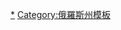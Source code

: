 {{navbox
|name  = 利佩茨克州行政區劃
|title = [[利佩茨克州]]{{tsl|en|Administrative divisions of Lipetsk Oblast|利佩茨克州行政区划|行政区划}}
|listclass=hlist
|above = 州府：[[利佩茨克]]
|imageleft = [[File:Coat of Arms of Lipetsk oblast.svg|40px|Coat of arms of Lipetsk Oblast]]
|image = [[File:Flag of Lipetsk Oblast.svg|40px|Flag of Lipetsk Oblast]]
|group1=行政区
|list1=
*[[恰普雷金區]]
*[[丹科夫區]]
*[[多布林卡區]]
*[[多布羅耶區]]
*[[多爾戈魯科沃區]]
*[[格里亞濟區]]
*[[伊茲馬爾科沃區]]
*[[赫列夫諾耶區]]
*[[克拉斯諾耶區]]
*[[列別姜區]]
*[[列夫·托爾斯泰區]]
*[[利佩茨克區]]
*[[斯塔諾夫良卡區]]
*[[捷爾布內區]]
*[[烏斯曼區]]
*[[沃洛沃區 (利佩茨克州)|沃洛沃區]]
*[[葉列茨區]]
*[[扎頓斯克區]]
|group2=城市和城镇
|list2=
*[[恰普雷金]]
*[[丹科夫]]
*[[格里亞濟]]
*[[列別姜]]
*[[利佩茨克]]
*[[烏斯曼 (利佩茨克州)|烏斯曼]]
*[[葉列茨]]
*[[扎東斯克|扎頓斯克]]
}}
<noinclude>[[Category:利佩茨克州城市|*]][[Category:俄羅斯州模板]]</noinclude>